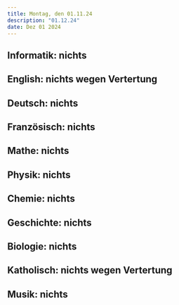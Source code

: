 ```yaml
---
title: Montag, den 01.11.24
description: "01.12.24"
date: Dez 01 2024
---
```


## Informatik: nichts
## English: nichts wegen Vertertung
## Deutsch: nichts
## Französisch: nichts
## Mathe: nichts
## Physik: nichts
## Chemie: nichts
## Geschichte: nichts
## Biologie: nichts
## Katholisch: nichts wegen Vertertung
## Musik: nichts